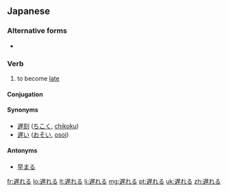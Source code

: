 ==Japanese==
{{ja-kanjitab|遅}}
{{ja-see-also|遅れ}} 

===Alternative forms===
* {{l|ja|後れる}} 

===Verb===
{{ja-verb|kk|type=2|tr=intrans|hira=おくれる|rom=okureru}}

# to become [[late]]

====Conjugation====
{{ja-ichi|遅れ|おくれ|okure}}

====Synonyms====
* [[遅刻]] ([[ちこく]], [[chikoku]])
* [[遅い]] ([[おそい]], [[osoi]])

====Antonyms====
* [[早まる]]

[[fr:遅れる]]
[[lo:遅れる]]
[[lt:遅れる]]
[[li:遅れる]]
[[mg:遅れる]]
[[pt:遅れる]]
[[uk:遅れる]]
[[zh:遅れる]]